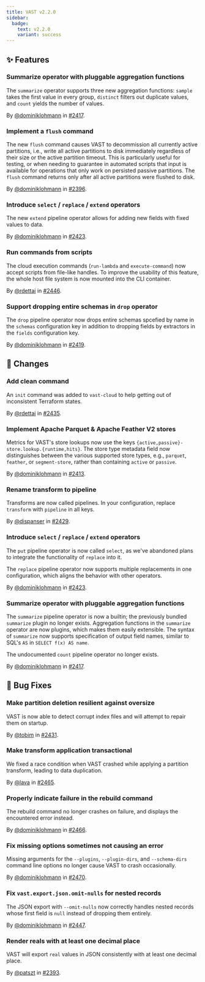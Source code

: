 ```yaml
---
title: VAST v2.2.0
sidebar:
  badge:
    text: v2.2.0
    variant: success
---
```


## ✨ Features

### Summarize operator with pluggable aggregation functions

The `summarize` operator supports three new aggregation functions: `sample`
takes the first value in every group, `distinct` filters out duplicate values,
and `count` yields the number of values.

By [@dominiklohmann](https://github.com/dominiklohmann) in [#2417](https://github.com/tenzir/tenzir/pull/2417).

### Implement a `flush` command

The new `flush` command causes VAST to decommission all currently active
partitions, i.e., write all active partitions to disk immediately regardless of
their size or the active partition timeout. This is particularly useful for
testing, or when needing to guarantee in automated scripts that input is
available for operations that only work on persisted passive partitions. The
`flush` command returns only after all active partitions were flushed to disk.

By [@dominiklohmann](https://github.com/dominiklohmann) in [#2396](https://github.com/tenzir/tenzir/pull/2396).

### Introduce `select` / `replace` / `extend` operators

The new `extend` pipeline operator allows for adding new fields with fixed
values to data.

By [@dominiklohmann](https://github.com/dominiklohmann) in [#2423](https://github.com/tenzir/tenzir/pull/2423).

### Run commands from scripts

The cloud execution commands (`run-lambda` and `execute-command`) now accept
scripts from file-like handles. To improve the usability of this feature, the
whole host file system is now mounted into the CLI container.

By [@rdettai](https://github.com/rdettai) in [#2446](https://github.com/tenzir/tenzir/pull/2446).

### Support dropping entire schemas in `drop` operator

The `drop` pipeline operator now drops entire schemas spcefied by name in the
`schemas` configuration key in addition to dropping fields by extractors in the
`fields` configuration key.

By [@dominiklohmann](https://github.com/dominiklohmann) in [#2419](https://github.com/tenzir/tenzir/pull/2419).

## 🔄 Changes

### Add clean command

An `init` command was added to `vast-cloud` to help getting out of inconsistent
Terraform states.

By [@rdettai](https://github.com/rdettai) in [#2435](https://github.com/tenzir/tenzir/pull/2435).

### Implement Apache Parquet & Apache Feather V2 stores

Metrics for VAST's store lookups now use the keys
`{active,passive}-store.lookup.{runtime,hits}`. The store type metadata field
now distinguishes between the various supported store types, e.g., `parquet`,
`feather`, or `segment-store`, rather than containing `active` or `passive`.

By [@dominiklohmann](https://github.com/dominiklohmann) in [#2413](https://github.com/tenzir/tenzir/pull/2413).

### Rename transform to pipeline

Transforms are now called pipelines. In your configuration, replace `transform`
with `pipeline` in all keys.

By [@dispanser](https://github.com/dispanser) in [#2429](https://github.com/tenzir/tenzir/pull/2429).

### Introduce `select` / `replace` / `extend` operators

The `put` pipeline operator is now called `select`, as we've abandoned plans to
integrate the functionality of `replace` into it.

The `replace` pipeline operator now supports multiple replacements in one
configuration, which aligns the behavior with other operators.

By [@dominiklohmann](https://github.com/dominiklohmann) in [#2423](https://github.com/tenzir/tenzir/pull/2423).

### Summarize operator with pluggable aggregation functions

The `summarize` pipeline operator is now a builtin; the previously bundled
`summarize` plugin no longer exists. Aggregation functions in the `summarize`
operator are now plugins, which makes them easily extensible. The syntax of
`summarize` now supports specification of output field names, similar to SQL's
`AS` in `SELECT f(x) AS name`.

The undocumented `count` pipeline operator no longer exists.

By [@dominiklohmann](https://github.com/dominiklohmann) in [#2417](https://github.com/tenzir/tenzir/pull/2417).

## 🐛 Bug Fixes

### Make partition deletion resilient against oversize

VAST is now able to detect corrupt index files and will attempt to repair them
on startup.

By [@tobim](https://github.com/tobim) in [#2431](https://github.com/tenzir/tenzir/pull/2431).

### Make transform application transactional

We fixed a race condition when VAST crashed while applying a partition
transform, leading to data duplication.

By [@lava](https://github.com/lava) in [#2465](https://github.com/tenzir/tenzir/pull/2465).

### Properly indicate failure in the rebuild command

The rebuild command no longer crashes on failure, and displays the encountered
error instead.

By [@dominiklohmann](https://github.com/dominiklohmann) in [#2466](https://github.com/tenzir/tenzir/pull/2466).

### Fix missing options sometimes not causing an error

Missing arguments for the `--plugins`, `--plugin-dirs`, and `--schema-dirs`
command line options no longer cause VAST to crash occasionally.

By [@dominiklohmann](https://github.com/dominiklohmann) in [#2470](https://github.com/tenzir/tenzir/pull/2470).

### Fix `vast.export.json.omit-nulls` for nested records

The JSON export with `--omit-nulls` now correctly handles nested records whose
first field is `null` instead of dropping them entirely.

By [@dominiklohmann](https://github.com/dominiklohmann) in [#2447](https://github.com/tenzir/tenzir/pull/2447).

### Render reals with at least one decimal place

VAST will export `real` values in JSON consistently with at least one decimal
place.

By [@patszt](https://github.com/patszt) in [#2393](https://github.com/tenzir/tenzir/pull/2393).
